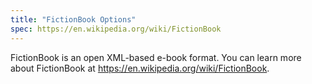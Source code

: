 ```yaml
---
title: "FictionBook Options"
spec: https://en.wikipedia.org/wiki/FictionBook
---
```


FictionBook is an open XML-based e-book format. You can learn more about FictionBook at <https://en.wikipedia.org/wiki/FictionBook>.
